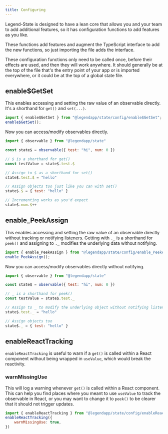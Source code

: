 ```yaml
---
title: Configuring
---
```


Legend-State is designed to have a lean core that allows you and your team to add additional features, so it has configuration functions to add features as you like.

These functions add features and augment the TypeScript interface to add the new functions, so just importing the file adds the interface.

These configuration functions only need to be called once, before their effects are used, and then they will work anywhere. It should generally be at the top of the file that's the entry point of your app or is imported everywhere, or it could be at the top of a global state file.

## enable$GetSet

This enables accessing and setting the raw value of an observable directly. It's a shorthand for `get()` and `set(...)`.

```js
import { enable$GetSet } from "@legendapp/state/config/enable$GetSet";
enable$GetSet();
```

Now you can access/modify observables directly.

```js
import { observable } from "@legendapp/state"

const state$ = observable({ test: "hi", num: 0 })

// $ is a shorthand for get()
const testValue = state$.test.$

// Assign to $ as a shorthand for set()
state$.test.$ = "hello"

// Assign objects too just like you can with set()
state$.$ = { test: "hello" }

// Incrementing works as you'd expect
state$.num.$++
```

## enable_PeekAssign

This enables accessing and setting the raw value of an observable directly without tracking or notifying listeners. Getting with `._` is a shorthand for `peek()` and assigning to `._` modifies the underlying data without notifying.

```js
import { enable_PeekAssign } from "@legendapp/state/config/enable_PeekAssign";
enable_PeekAssign();
```

Now you can access/modify observables directly without notifying.

```js
import { observable } from "@legendapp/state"

const state$ = observable({ test: "hi", num: 0 })

// _ is a shorthand for peek()
const testValue = state$.test._

// Assign to _ to modify the underlying object without notifying listeners
state$.test._ = "hello"

// Assign objects too
state$._ = { test: "hello" }
```

## enableReactTracking

`enableReactTracking` is useful to warn if a `get()` is called within a React component without being wrapped in `useValue`, which would break the reactivity.

### warnMissingUse

This will log a warning whenever `get()` is called within a React component. This can help you find places where you meant to use `useValue` to track the observable in React, or you may want to change it to `peek()` to be clearer that it should not trigger updates.

```js
import { enableReactTracking } from "@legendapp/state/config/enableReactTracking"
enableReactTracking({
    warnMissingUse: true,
})
```